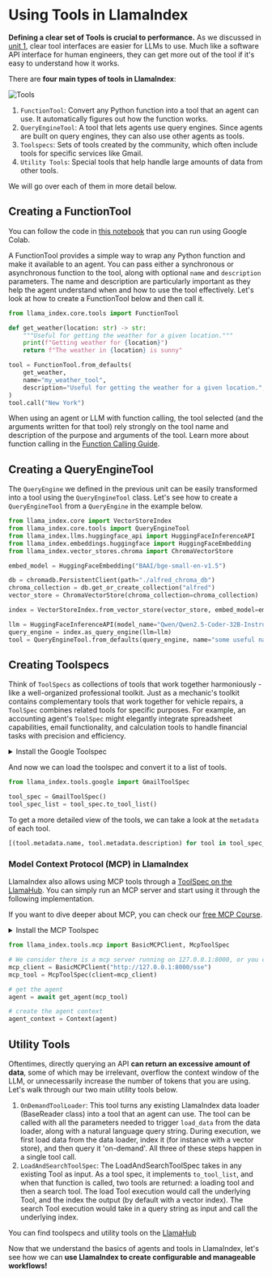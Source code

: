 # Using Tools in LlamaIndex

**Defining a clear set of Tools is crucial to performance.** As we discussed in [unit 1](../../unit1/tools), clear tool interfaces are easier for LLMs to use.
Much like a software API interface for human engineers, they can get more out of the tool if it's easy to understand how it works.

There are **four main types of tools in LlamaIndex**:

![Tools](https://huggingface.co/datasets/agents-course/course-images/resolve/main/en/unit2/llama-index/tools.png)

1. `FunctionTool`: Convert any Python function into a tool that an agent can use. It automatically figures out how the function works.
2. `QueryEngineTool`: A tool that lets agents use query engines. Since agents are built on query engines, they can also use other agents as tools.
3. `Toolspecs`: Sets of tools created by the community, which often include tools for specific services like Gmail.
4. `Utility Tools`: Special tools that help handle large amounts of data from other tools.

We will go over each of them in more detail below.

## Creating a FunctionTool

<Tip>
You can follow the code in <a href="https://huggingface.co/agents-course/notebooks/blob/main/unit2/llama-index/tools.ipynb" target="_blank">this notebook</a> that you can run using Google Colab.
</Tip>

A FunctionTool provides a simple way to wrap any Python function and make it available to an agent.
You can pass either a synchronous or asynchronous function to the tool, along with optional `name` and `description` parameters.
The name and description are particularly important as they help the agent understand when and how to use the tool effectively.
Let's look at how to create a FunctionTool below and then call it.

```python
from llama_index.core.tools import FunctionTool

def get_weather(location: str) -> str:
    """Useful for getting the weather for a given location."""
    print(f"Getting weather for {location}")
    return f"The weather in {location} is sunny"

tool = FunctionTool.from_defaults(
    get_weather,
    name="my_weather_tool",
    description="Useful for getting the weather for a given location.",
)
tool.call("New York")
```

<Tip>When using an agent or LLM with function calling, the tool selected (and the arguments written for that tool) rely strongly on the tool name and description of the purpose and arguments of the tool. Learn more about function calling in the <a href="https://docs.llamaindex.ai/en/stable/examples/workflow/function_calling_agent/">Function Calling Guide</a>.</Tip>

## Creating a QueryEngineTool

The `QueryEngine` we defined in the previous unit can be easily transformed into a tool using the `QueryEngineTool` class.
Let's see how to create a `QueryEngineTool` from a `QueryEngine` in the example below.

```python
from llama_index.core import VectorStoreIndex
from llama_index.core.tools import QueryEngineTool
from llama_index.llms.huggingface_api import HuggingFaceInferenceAPI
from llama_index.embeddings.huggingface import HuggingFaceEmbedding
from llama_index.vector_stores.chroma import ChromaVectorStore

embed_model = HuggingFaceEmbedding("BAAI/bge-small-en-v1.5")

db = chromadb.PersistentClient(path="./alfred_chroma_db")
chroma_collection = db.get_or_create_collection("alfred")
vector_store = ChromaVectorStore(chroma_collection=chroma_collection)

index = VectorStoreIndex.from_vector_store(vector_store, embed_model=embed_model)

llm = HuggingFaceInferenceAPI(model_name="Qwen/Qwen2.5-Coder-32B-Instruct")
query_engine = index.as_query_engine(llm=llm)
tool = QueryEngineTool.from_defaults(query_engine, name="some useful name", description="some useful description")
```

## Creating Toolspecs

Think of `ToolSpecs` as collections of tools that work together harmoniously - like a well-organized professional toolkit.
Just as a mechanic's toolkit contains complementary tools that work together for vehicle repairs, a `ToolSpec` combines related tools for specific purposes.
For example, an accounting agent's `ToolSpec` might elegantly integrate spreadsheet capabilities, email functionality, and calculation tools to handle financial tasks with precision and efficiency.

<details>
<summary>Install the Google Toolspec</summary>
As introduced in the <a href="./llama-hub">section on the LlamaHub</a>, we can install the Google toolspec with the following command:

```python
pip install llama-index-tools-google
```
</details>

And now we can load the toolspec and convert it to a list of tools.

```python
from llama_index.tools.google import GmailToolSpec

tool_spec = GmailToolSpec()
tool_spec_list = tool_spec.to_tool_list()
```

To get a more detailed view of the tools, we can take a look at the `metadata` of each tool.

```python
[(tool.metadata.name, tool.metadata.description) for tool in tool_spec_list]
```

### Model Context Protocol (MCP) in LlamaIndex

LlamaIndex also allows using MCP tools through a [ToolSpec on the LlamaHub](https://llamahub.ai/l/tools/llama-index-tools-mcp?from=).
You can simply run an MCP server and start using it through the following implementation.

If you want to dive deeper about MCP, you can check our [free MCP Course](https://huggingface.co/learn/mcp-course/). 

<details>
<summary>Install the MCP Toolspec</summary>
As introduced in the <a href="./llama-hub">section on the LlamaHub</a>, we can install the MCP toolspec with the following command:

```python
pip install llama-index-tools-mcp
```
</details>

```python
from llama_index.tools.mcp import BasicMCPClient, McpToolSpec

# We consider there is a mcp server running on 127.0.0.1:8000, or you can use the mcp client to connect to your own mcp server.
mcp_client = BasicMCPClient("http://127.0.0.1:8000/sse")
mcp_tool = McpToolSpec(client=mcp_client)

# get the agent
agent = await get_agent(mcp_tool)

# create the agent context
agent_context = Context(agent)
```

## Utility Tools

Oftentimes, directly querying an API **can return an excessive amount of data**, some of which may be irrelevant, overflow the context window of the LLM, or unnecessarily increase the number of tokens that you are using.
Let's walk through our two main utility tools below.

1. `OnDemandToolLoader`: This tool turns any existing LlamaIndex data loader (BaseReader class) into a tool that an agent can use. The tool can be called with all the parameters needed to trigger `load_data` from the data loader, along with a natural language query string. During execution, we first load data from the data loader, index it (for instance with a vector store), and then query it 'on-demand'. All three of these steps happen in a single tool call.
2. `LoadAndSearchToolSpec`: The LoadAndSearchToolSpec takes in any existing Tool as input. As a tool spec, it implements `to_tool_list`, and when that function is called, two tools are returned: a loading tool and then a search tool. The load Tool execution would call the underlying Tool, and the index the output (by default with a vector index). The search Tool execution would take in a query string as input and call the underlying index.

<Tip>You can find toolspecs and utility tools on the <a href="https://llamahub.ai/">LlamaHub</a></Tip>

Now that we understand the basics of agents and tools in LlamaIndex, let's see how we can **use LlamaIndex to create configurable and manageable workflows!**
